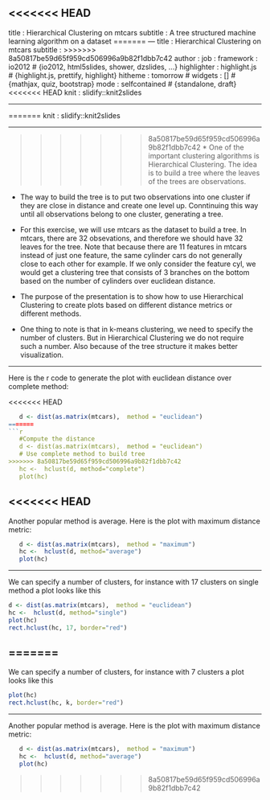 <<<<<<< HEAD
--- 

title       : Hierarchical Clustering on mtcars
subtitle    : A tree structured machine learning algorithm on a dataset
=======
---
title       : Hierarchical Clustering on mtcars
subtitle    : 
>>>>>>> 8a50817be59d65f959cd506996a9b82f1dbb7c42
author      : 
job         : 
framework   : io2012        # {io2012, html5slides, shower, dzslides, ...}
highlighter : highlight.js  # {highlight.js, prettify, highlight}
hitheme     : tomorrow      # 
widgets     : []            # {mathjax, quiz, bootstrap}
mode        : selfcontained # {standalone, draft}
<<<<<<< HEAD
knit        : slidify::knit2slides  

---

=======
knit        : slidify::knit2slides

---


>>>>>>> 8a50817be59d65f959cd506996a9b82f1dbb7c42
* One of the important clustering algorithms is Hierarchical Clustering. The idea is to build a tree where the leaves of the trees are observations.


* The way to build the tree is to put two observations into one cluster if they are close in distance and create one level up. Conntinuing this way until all observations belong to one cluster, generating a tree.


* For this exercise, we will use mtcars as the dataset to build a tree. In mtcars, there are 32 obsevations, and therefore we should have 32 leaves for the tree. Note that because there are 11 features in mtcars instead of just one feature, the same cylinder cars do not generally close to each other for example. If we only consider the feature cyl, we would get a clustering tree that consists of 3 branches on the bottom based on the number of cylinders over euclidean distance.

* The purpose of the presentation is to show how to use Hierarchical Clustering to create plots based on different distance metrics or different methods.

* One thing to note is that in k-means clustering, we need to specify the number of clusters. But in Hierarchical Clustering we do not require such a number. Also because of the tree structure it makes better visualization.

---

Here is the r code to generate the plot with euclidean distance over complete method:

<<<<<<< HEAD
```r
   d <- dist(as.matrix(mtcars),  method = "euclidean")
=======
```r

   #Compute the distance
   d <- dist(as.matrix(mtcars),  method = "euclidean")
   # Use complete method to build tree
>>>>>>> 8a50817be59d65f959cd506996a9b82f1dbb7c42
   hc <-  hclust(d, method="complete") 
   plot(hc)
```

<<<<<<< HEAD
--- 

Another popular method is average. Here is the plot with maximum distance metric:

```r
   d <- dist(as.matrix(mtcars),  method = "maximum")
   hc <-  hclust(d, method="average") 
   plot(hc)
```

---

We can specify a number of clusters, for instance with 17 clusters on single method a plot looks like this

```r
d <- dist(as.matrix(mtcars),  method = "euclidean")
hc <-  hclust(d, method="single") 
plot(hc)
rect.hclust(hc, 17, border="red")

```

=======
---

We can specify a number of clusters, for instance with 7 clusters a plot looks like this

```r
plot(hc)
rect.hclust(hc, k, border="red")
```

---
Another popular method is average. Here is the plot with maximum distance metric:

```r
   d <- dist(as.matrix(mtcars),  method = "maximum")
   hc <-  hclust(d, method="average") 
   plot(hc)
```
>>>>>>> 8a50817be59d65f959cd506996a9b82f1dbb7c42

